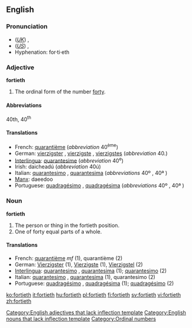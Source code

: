 ==English==

===Pronunciation===
*(''[[Received Pronunciation|UK]]'') {{IPA|/ˈfɔːtiəθ/}}, {{SAMPA|/fO:ti@T/}}
*(''[[General American|US]]'') {{IPA|/ˈfɔɻtiəθ/}}, {{SAMPA|/"fOrti@T/}}
*Hyphenation: for·ti·eth

===Adjective===
'''fortieth'''[[Category:English adjectives that lack inflection template]]

# The ordinal form of the number [[forty]].

====Abbreviations====
40th, 40<sup>th</sup>

====Translations====

*French: [[quarantième]] (''abbreviation'' 40<sup>ème</sup>)
*German: [[vierzigster]] {{m}}, [[vierzigste]] {{f}}, [[vierzigstes]] {{n}} (''abbreviation'' 40.)
*[[Interlingua]]: [[quarantesime]] (''abbreviation'' 40<sup>e</sup>)
*Irish: daicheadú (''abbreviation'' 40ú)
*Italian: [[quarantesimo]] {{m}}, [[quarantesima]] {{f}} (''abbreviations'' 40º {{m}}, 40ª {{f}})
*[[Manx]]: daeedoo
*Portuguese: [[quadragésimo]] {{m}}, [[quadragésima]] {{f}} (''abbreviations'' 40º {{m}}, 40ª {{f}})

===Noun===
'''fortieth'''[[Category:English nouns that lack inflection template]]

# The person or thing in the fortieth position.
# One of forty equal parts of a whole.

====Translations====

*French: [[quarantième]] ''mf'' (1), quarantième {{m}} (2)
*German: [[Vierzigster]] {{m}} (1), [[Vierzigste]] {{f}} (1), [[Vierzigstel]] {{n}} (2)
*[[Interlingua]]: [[quarantesimo]] {{m}}, [[quarantesima]] {{f}} (1); [[quarantesimo]] (2)
*Italian: [[quarantesimo]] {{m}}, [[quarantesima]] {{f}} (1), quarantesimo {{m}} (2)
*Portuguese: [[quadragésimo]] {{m}}, [[quadragésima]] {{f}} (1); [[quadragésimo]] {{m}} (2)

[[Category:Ordinal numbers]]

[[ko:fortieth]]
[[it:fortieth]]
[[hu:fortieth]]
[[pl:fortieth]]
[[fi:fortieth]]
[[sv:fortieth]]
[[vi:fortieth]]
[[zh:fortieth]]